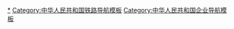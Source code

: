 {{Navbox
|name = 中国国家铁路集团有限公司
|title = [[File:China Railways.svg|15px|中华人民共和国铁路路徽]] [[中国国家铁路集团|中国国家铁路集团有限公司]]
|above = [[中华人民共和国铁路运输]]
|bodyclass = hlist

|group2 = 机关
|list2 = 
{{Navbox |child
|group1 = 27 内设机构
|list1 =
* [[中国国家铁路集团有限公司办公厅|办公厅（党组办、董事会办）]]
* [[中国国家铁路集团有限公司发展和改革部|发改部]]
* [[中国国家铁路集团有限公司企业管理和法律事务部|企管法务部]]
* [[中国国家铁路集团有限公司财务部|财务部]]
* [[中国国家铁路集团有限公司科技和信息化部|科信部（总工程师室）]]
* [[中国国家铁路集团有限公司人事部|人事部（党组组织部）]]
* [[中国国家铁路集团有限公司劳动和卫生部|劳卫部]]
* [[中国国家铁路集团有限公司国际合作部|国际合作部（港澳台办）]]
* [[中国国家铁路集团有限公司经营开发部|经营开发部]]
* [[中国国家铁路集团有限公司物资管理部|物资部]]
* [[中国国家铁路集团有限公司运输统筹监督部|运输统筹监督局（总调度长室）]]
* [[中国国家铁路集团有限公司客运部|客运部]]
* [[中国国家铁路集团有限公司货运部|货运部]]
* [[中国国家铁路集团有限公司调度部|调度部]]
* [[中国国家铁路集团有限公司机辆部|机辆部]]
* [[中国国家铁路集团有限公司工电部|工电部]]
* [[中国国家铁路集团有限公司建设管理部|建设部]]
* [[中国国家铁路集团有限公司安全监督管理局|安监局]]
* [[中国国家铁路集团有限公司审计和考核局|审计和考核局]]
* [[中国国家铁路集团有限公司监察局|监察局]]
* [[中国国家铁路集团有限公司宣传部|宣传部（党组宣传部）]]
* [[中共中国国家铁路集团有限公司党组巡视工作领导小组办公室|党组巡视办]]
* [[中华全国铁路总工会|全国铁路总工会]]
* [[中国共产主义青年团全国铁道委员会|全国铁道团委]]
* [[中国共产党中国国家铁路集团有限公司直属机关委员会|直属机关党委]]
* [[中国国家铁路集团有限公司离退休干部局|离退休干部局]]
* [[川藏铁路|川藏铁路建设工程指挥部（领导小组）办公室]]

|group3 = 4 直属机构
|list3 =
* [[中国国家铁路集团有限公司工程质量安全监督总站|工程质量安监总站（工程质量监管局）]]
* [[中国国家铁路集团有限公司工程管理中心|工程管理中心]]
* [[中国国家铁路集团有限公司资金清算中心|资金清算中心]]
* [[中国国家铁路集团有限公司档案史志中心|档案史志中心]]
 }}

|group3 = 所属企业
|list3 = 
{{Navbox |child
|group4 = 18 路局集团公司
|list4 =
* [[中国铁路哈尔滨局集团|哈尔滨]]
* [[中国铁路沈阳局集团|沈阳]]
* [[中国铁路北京局集团|北京]]
* [[中国铁路太原局集团|太原]]
* [[中国铁路呼和浩特局集团|呼和浩特]]
* [[中国铁路郑州局集团|郑州]]
* [[中国铁路武汉局集团|武汉]]
* [[中国铁路西安局集团|西安]]
* [[中国铁路济南局集团|济南]]
* [[中国铁路上海局集团|上海]]
* [[中国铁路南昌局集团|南昌]]
* [[中国铁路广州局集团|广州]]
* [[中国铁路南宁局集团|南宁]]
* [[中国铁路成都局集团|成都]]
* [[中国铁路昆明局集团|昆明]]
* [[中国铁路兰州局集团|兰州]]
* [[中国铁路乌鲁木齐局集团|乌鲁木齐]]
* [[中国铁路青藏集团|青藏]]

|group5 = 1 项目法人公司
|list5 =
* [[川藏铁路|川藏]]

|group6 = 3 专业运输公司
|list6 =
* [[中铁集装箱运输有限责任公司|中铁集装箱运输]]
* [[中铁特货运输有限责任公司|中铁特货运输]]
* [[中铁快运股份有限公司|中铁快运]]

|group7 = 12 其他企业单位
|list7 =
* [[中国铁路投资有限公司|中国铁路投资有限公司]]
* [[中国铁道科学研究院|铁科院集团]]
* [[中国铁路经济规划研究院]]
* [[中国铁路信息科技有限责任公司]]
* [[中国铁路设计集团|中国铁设]]
* [[中国铁路国际有限公司|中国铁路国际]]
* [[铁总服务有限公司|铁总服务有限公司]]
* [[中国铁道出版社]]
* [[人民铁道|人民铁道报社]]
* [[中国铁路专运中心]]
* [[中国铁路文工团]]
* [[中国火车头体育协会]]
}}

|group9 = 3 [[事业单位]]
|list9 =
* [[铁道党校]]
* [[铁道战备舟桥处]]
* [[中国铁道博物馆]]

|group10 = 相关部门
|list10 =
* <del>[[中央人民政府铁道部]]</del>→<del>[[中华人民共和国铁道部]]</del>
* [[中华人民共和国交通运输部|交通运输部]]
* [[国家铁路局]]
* [[公安部铁路公安局|公安部铁路公安局（公安部十局）]]
* [[中华人民共和国法院列表#铁路运输法院|各级铁路运输法院]]
* [[中华人民共和国检察院列表#铁路运输检察院|各级铁路运输检察院]]
* [[中央军委后勤保障部运输投送局]]

|group11= 相关企业
|list11=
* [[中国铁建|中国铁道建筑集团]]
* [[中国铁路工程集团]]
* [[中国物流集团]]

|below = [[中国铁路客户服务中心]]
}}<noinclude>

[[Category:中国国家铁路集团有限公司|*]]
[[Category:中华人民共和国铁路导航模板]]
[[Category:中华人民共和国企业导航模板]]
</noinclude>
